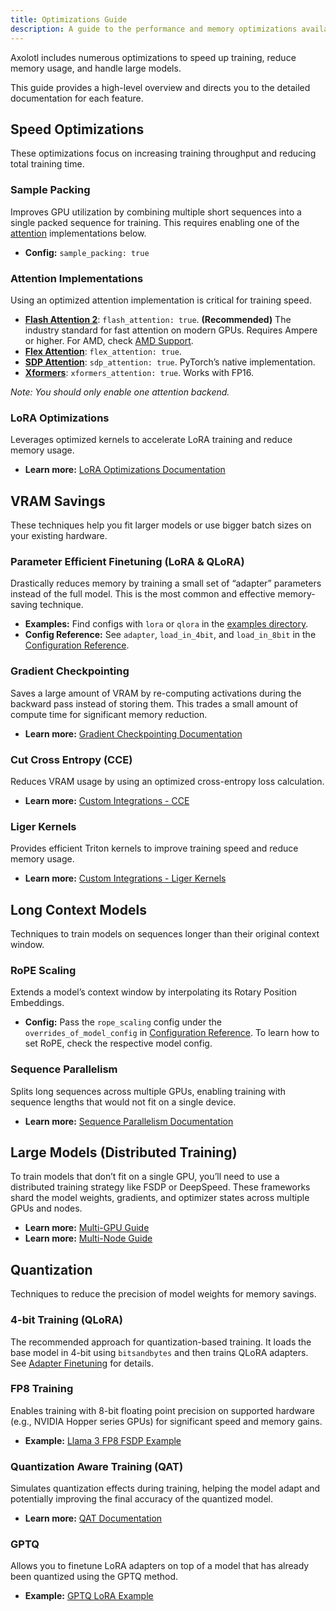 ```yaml
---
title: Optimizations Guide
description: A guide to the performance and memory optimizations available in Axolotl.
---
```


Axolotl includes numerous optimizations to speed up training, reduce memory usage, and handle large models.

This guide provides a high-level overview and directs you to the detailed documentation for each feature.

## Speed Optimizations

These optimizations focus on increasing training throughput and reducing total training time.

### Sample Packing

Improves GPU utilization by combining multiple short sequences into a single packed sequence for training. This requires enabling one of the [attention](#attention-implementations) implementations below.

- **Config:** `sample_packing: true`

### Attention Implementations

Using an optimized attention implementation is critical for training speed.

- **[Flash Attention 2](https://github.com/Dao-AILab/flash-attention)**: `flash_attention: true`. **(Recommended)** The industry standard for fast attention on modern GPUs. Requires Ampere or higher. For AMD, check [AMD Support](https://github.com/Dao-AILab/flash-attention?tab=readme-ov-file#amd-rocm-support).
- **[Flex Attention](https://pytorch.org/blog/flexattention/)**: `flex_attention: true`.
- **[SDP Attention](https://docs.pytorch.org/docs/stable/generated/torch.nn.functional.scaled_dot_product_attention.html)**: `sdp_attention: true`. PyTorch's native implementation.
- **[Xformers](https://github.com/facebookresearch/xformers)**: `xformers_attention: true`. Works with FP16.

*Note: You should only enable one attention backend.*

### LoRA Optimizations

Leverages optimized kernels to accelerate LoRA training and reduce memory usage.

- **Learn more:** [LoRA Optimizations Documentation](https://docs.axolotl.ai/docs/lora_optims.html)

## VRAM Savings

These techniques help you fit larger models or use bigger batch sizes on your existing hardware.

### Parameter Efficient Finetuning (LoRA & QLoRA)

Drastically reduces memory by training a small set of "adapter" parameters instead of the full model. This is the most common and effective memory-saving technique.

- **Examples:** Find configs with `lora` or `qlora` in the [examples directory](https://github.com/axolotl-ai-cloud/axolotl/tree/main/examples/llama-3).
- **Config Reference:** See `adapter`, `load_in_4bit`, and `load_in_8bit` in the [Configuration Reference](https://docs.axolotl.ai/docs/config-reference.html).

### Gradient Checkpointing

Saves a large amount of VRAM by re-computing activations during the backward pass instead of storing them. This trades a small amount of compute time for significant memory reduction.

- **Learn more:** [Gradient Checkpointing Documentation](https://docs.axolotl.ai/docs/gradient_checkpointing.html)

### Cut Cross Entropy (CCE)

Reduces VRAM usage by using an optimized cross-entropy loss calculation.

- **Learn more:** [Custom Integrations - CCE](https://docs.axolotl.ai/docs/custom_integrations.html#cut-cross-entropy)

### Liger Kernels

Provides efficient Triton kernels to improve training speed and reduce memory usage.

- **Learn more:** [Custom Integrations - Liger Kernels](https://docs.axolotl.ai/docs/custom_integrations.html#liger-kernels)

## Long Context Models

Techniques to train models on sequences longer than their original context window.

### RoPE Scaling

Extends a model's context window by interpolating its Rotary Position Embeddings.

- **Config:** Pass the `rope_scaling` config under the `overrides_of_model_config` in [Configuration Reference](https://docs.axolotl.ai/docs/config-reference.html). To learn how to set RoPE, check the respective model config.

### Sequence Parallelism

Splits long sequences across multiple GPUs, enabling training with sequence lengths that would not fit on a single device.

- **Learn more:** [Sequence Parallelism Documentation](https://docs.axolotl.ai/docs/sequence_parallelism.html)

## Large Models (Distributed Training)

To train models that don't fit on a single GPU, you'll need to use a distributed training strategy like FSDP or DeepSpeed. These frameworks shard the model weights, gradients, and optimizer states across multiple GPUs and nodes.

- **Learn more:** [Multi-GPU Guide](https://docs.axolotl.ai/docs/multi-gpu.html)
- **Learn more:** [Multi-Node Guide](https://docs.axolotl.ai/docs/multi-node.html)

## Quantization

Techniques to reduce the precision of model weights for memory savings.

### 4-bit Training (QLoRA)

The recommended approach for quantization-based training. It loads the base model in 4-bit using `bitsandbytes` and then trains QLoRA adapters. See [Adapter Finetuning](#adapter-finetuning-lora-qlora) for details.

### FP8 Training

Enables training with 8-bit floating point precision on supported hardware (e.g., NVIDIA Hopper series GPUs) for significant speed and memory gains.

- **Example:** [Llama 3 FP8 FSDP Example](https://github.com/axolotl-ai-cloud/axolotl/blob/main/examples/llama-3/3b-fp8-fsdp2.yaml)

### Quantization Aware Training (QAT)

Simulates quantization effects during training, helping the model adapt and potentially improving the final accuracy of the quantized model.

- **Learn more:** [QAT Documentation](https://docs.axolotl.ai/docs/qat.html)

### GPTQ

Allows you to finetune LoRA adapters on top of a model that has already been quantized using the GPTQ method.

- **Example:** [GPTQ LoRA Example](https://github.com/axolotl-ai-cloud/axolotl/blob/main/examples/llama-2/gptq-lora.yml)
